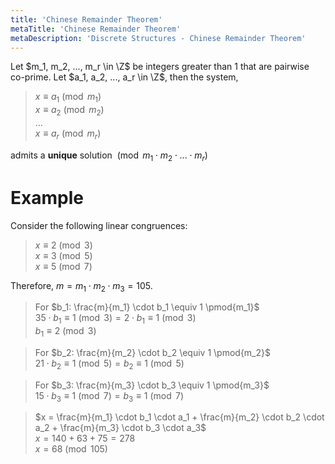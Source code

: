 ```yaml
---
title: 'Chinese Remainder Theorem'
metaTitle: 'Chinese Remainder Theorem'
metaDescription: 'Discrete Structures - Chinese Remainder Theorem'
---
```


<link
  rel="stylesheet"
  href="https://cdn.jsdelivr.net/npm/katex@0.11.0/dist/katex.min.css"
  integrity="sha384-BdGj8xC2eZkQaxoQ8nSLefg4AV4/AwB3Fj+8SUSo7pnKP6Eoy18liIKTPn9oBYNG"
  crossOrigin="anonymous"
/>

Let $m_1, m_2, ..., m_r \in \Z$ be integers greater than 1 that are pairwise co-prime. Let $a_1, a_2, ..., a_r \in \Z$, then the system,

> $x \equiv a_1 \pmod{m_1}$    
> $x \equiv a_2 \pmod{m_2}$  
> ...  
> $x \equiv a_r \pmod{m_r}$

admits a **unique** solution $\pmod{m_1\cdot m_2 \cdot ... \cdot m_r}$

# Example

Consider the following linear congruences:

> $x \equiv 2 \pmod{3}$  
> $x \equiv 3 \pmod{5}$  
> $x \equiv 5 \pmod{7}$  

Therefore, $m = m_1 \cdot m_2 \cdot m_3 = 105$. 

> For $b_1: \frac{m}{m_1} \cdot b_1 \equiv 1 \pmod{m_1}$   
> $35 \cdot b_1 \equiv 1 \pmod{3} =  2\cdot b_1 \equiv 1 \pmod{3}$  
> $b_1 \equiv 2 \pmod{3}$

> For $b_2: \frac{m}{m_2} \cdot b_2 \equiv 1 \pmod{m_2}$   
> $21 \cdot b_2 \equiv 1 \pmod{5} = b_2 \equiv 1 \pmod{5}$  

> For $b_3: \frac{m}{m_3} \cdot b_3 \equiv 1 \pmod{m_3}$   
> $15 \cdot b_3 \equiv 1 \pmod{7} = b_3 \equiv 1 \pmod{7}$

> $x = \frac{m}{m_1} \cdot b_1 \cdot a_1 + \frac{m}{m_2} \cdot b_2 \cdot a_2 +  \frac{m}{m_3} \cdot b_3 \cdot a_3$  
> $x = 140 + 63 + 75 = 278$  
> $x = 68 \pmod{105}$